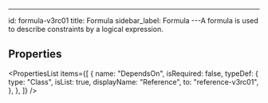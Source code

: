 ---

id: formula-v3rc01
title: Formula
sidebar_label: Formula
---A formula is used to describe constraints by a logical expression.


## Properties

<PropertiesList
  items={[
    {
      name: "DependsOn",
      isRequired: false,
      typeDef: {
        type: "Class",
        isList: true,
        displayName: "Reference",
        to: "reference-v3rc01",
      },
    },
  ]}
/>
